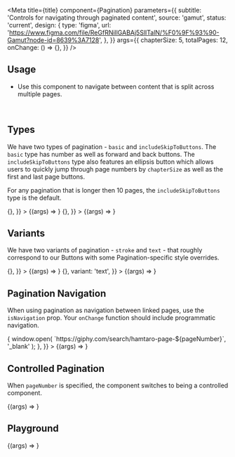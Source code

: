 

<Meta
  title={title}
  component={Pagination}
  parameters={{
    subtitle: 'Controls for navigating through paginated content',
    source: 'gamut',
    status: 'current',
    design: {
      type: 'figma',
      url:
        'https://www.figma.com/file/ReGfRNillGABAj5SlITalN/%F0%9F%93%90-Gamut?node-id=8639%3A7128',
    },
  }}
  args={{
    chapterSize: 5,
    totalPages: 12,
    onChange: () => {},
  }}
/>

## Usage

- Use this component to navigate between content that is split across multiple pages.

<br />

## Types

We have two types of pagination - `basic` and `includeSkipToButtons`. The `basic` type has number as well as forward and back buttons. The `includeSkipToButtons` type also features an ellipsis button which allows users to quickly jump through page numbers by `chapterSize` as well as the first and last page buttons.

For any pagination that is longer then 10 pages, the `includeSkipToButtons` type is the default.

<Canvas>
  <Story
    name="Basic"
    args={{
      chapterSize: 5,
      totalPages: 8,
      onChange: () => {},
    }}
  >
    {(args) => <Pagination {...args} />}
  </Story>
  <Story
    name="includeSkipToButtons"
    args={{
      chapterSize: 5,
      totalPages: 20,
      onChange: () => {},
    }}
  >
    {(args) => <Pagination {...args} />}
  </Story>
</Canvas>

<br />

## Variants

We have two variants of pagination - `stroke` and `text` - that roughly correspond to our <LinkTo kind="Atoms/Button">Buttons</LinkTo> with some Pagination-specific style overrides.

<Canvas>
  <Story
    name="Stroke"
    args={{
      chapterSize: 5,
      totalPages: 18,
      onChange: () => {},
    }}
  >
    {(args) => <Pagination {...args} />}
  </Story>
  <Story
    name="Text"
    args={{
      chapterSize: 5,
      totalPages: 20,
      onChange: () => {},
      variant: 'text',
    }}
  >
    {(args) => <Pagination {...args} />}
  </Story>
</Canvas>

<br />

## Pagination Navigation

When using pagination as navigation between linked pages, use the `isNavigation` prop. Your `onChange` function should include programmatic navigation.

<Canvas>
  <Story
    name="As Navigation"
    args={{
      chapterSize: 5,
      totalPages: 27,
      isNavigation: true,
      onChange: (pageNumber) => {
        window.open(
          `https://giphy.com/search/hamtaro-page-${pageNumber}`,
          '_blank'
        );
      },
    }}
  >
    {(args) => <Pagination {...args} />}
  </Story>
</Canvas>

<br />

## Controlled Pagination

When `pageNumber` is specified, the component switches to being a controlled component.

<Canvas>
  <Story
    name="Controlled Navigation"
    args={{
      chapterSize: 5,
      totalPages: 27,
    }}
  >
    {(args) => <PaginationControlledExample {...args} />}
  </Story>
</Canvas>

<br />

## Playground

<Canvas>
  <Story name="Pagination">{(args) => <Pagination {...args} />}</Story>
</Canvas>

<PropsTable story="Pagination" />

